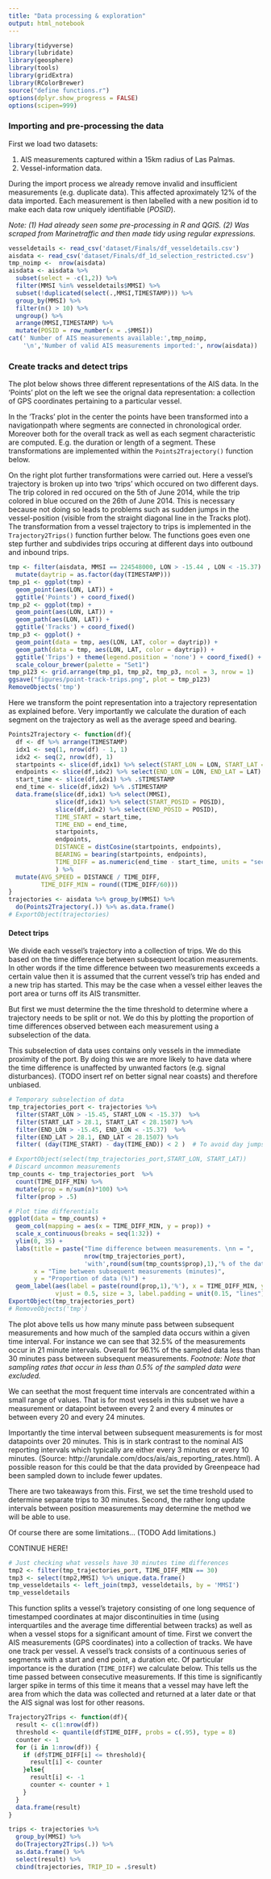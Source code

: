 ```yaml
---
title: "Data processing & exploration"
output: html_notebook
---
```


```r
library(tidyverse)
library(lubridate)
library(geosphere)
library(tools)
library(gridExtra)
library(RColorBrewer)
source("define functions.r")
options(dplyr.show_progress = FALSE)
options(scipen=999)
```
### Importing and pre-processing the data
First we load two datasets: 

1. AIS measurements captured within a 15km radius of Las Palmas.
2. Vessel-information data.

During the import process we already remove invalid and insufficient
measurements (e.g. duplicate data). This affected aproximately 12% of the data 
imported. Each measurement is then labelled with a new position id to make each 
data row uniquely identifiable (*POSID*).

*Note: (1) Had already seen some pre-processing in R and QGIS. (2) Was scraped from Marinetraffic and then made tidy using regular expressions.*
```r
vesseldetails <- read_csv('dataset/Finals/df_vesseldetails.csv')
aisdata <- read_csv('dataset/Finals/df_1d_selection_restricted.csv') 
tmp_noimp <-  nrow(aisdata)
aisdata <- aisdata %>% 
  subset(select = -c(1,2)) %>% 
  filter(MMSI %in% vesseldetails$MMSI) %>%
  subset(!duplicated(select(.,MMSI,TIMESTAMP))) %>% 
  group_by(MMSI) %>% 
  filter(n() > 10) %>% 
  ungroup() %>%
  arrange(MMSI,TIMESTAMP) %>% 
  mutate(POSID = row_number(x = .$MMSI))
cat(' Number of AIS measurements available:',tmp_noimp,
    '\n','Number of valid AIS measurements imported:', nrow(aisdata))
```

### Create tracks and detect trips
The plot below shows three different representations of the AIS data. In the 
'Points' plot on the left we see the orignal data representation: a collection 
of GPS coordinates pertaining to a particular vessel.

In the 'Tracks' plot in the center the points have been transformed into a 
navigationpath where segments are connected in chronological order. Moreover 
both for the overall track as well as each segment characteristic are computed. 
E.g. the duration or length of a segment. These transformations are implemented 
within the `Points2Trajectory()` function below.

On the right plot further transformations were carried out. Here a vessel's 
trajectory is broken up into two 'trips' which occured on two different days. 
The trip colored in red occured on the 5th of June 2014, while the trip colored 
in blue occured on the 26th of June 2014. This is necessary because not doing so
leads to  problems such as sudden jumps in the vessel-position (visible from the
straight diagonal line in the Tracks plot). The transformation from a  vessel 
trajectory to trips is implemented in the `Trajectory2Trips()` function  further
below. The functions goes even one step further and subdivides trips occuring at
different days into outbound and inbound trips.

```r
tmp <- filter(aisdata, MMSI == 224548000, LON > -15.44 , LON < -15.37) %>% 
  mutate(daytrip = as.factor(day(TIMESTAMP)))
tmp_p1 <- ggplot(tmp) +
  geom_point(aes(LON, LAT)) + 
  ggtitle('Points') + coord_fixed()
tmp_p2 <- ggplot(tmp) + 
  geom_point(aes(LON, LAT)) + 
  geom_path(aes(LON, LAT)) + 
  ggtitle('Tracks') + coord_fixed()
tmp_p3 <- ggplot() + 
  geom_point(data = tmp, aes(LON, LAT, color = daytrip)) +
  geom_path(data = tmp, aes(LON, LAT, color = daytrip)) + 
  ggtitle('Trips') + theme(legend.position = 'none') + coord_fixed() +
  scale_colour_brewer(palette = "Set1")
tmp_p123 <- grid.arrange(tmp_p1, tmp_p2, tmp_p3, ncol = 3, nrow = 1)
ggsave("figures/point-track-trips.png", plot = tmp_p123)
RemoveObjects('tmp')
```

Here we transform the point representation into a trajectory representation as 
explained before. Very importantly we calculate the duration of each segment on
the trajectory as well as the average speed and bearing. 
```r
Points2Trajectory <- function(df){
  df <- df %>% arrange(TIMESTAMP)  
  idx1 <- seq(1, nrow(df) - 1, 1)
  idx2 <- seq(2, nrow(df), 1) 
  startpoints <- slice(df,idx1) %>% select(START_LON = LON, START_LAT = LAT)
  endpoints <- slice(df,idx2) %>% select(END_LON = LON, END_LAT = LAT)
  start_time <- slice(df,idx1) %>% .$TIMESTAMP
  end_time <- slice(df,idx2) %>% .$TIMESTAMP
  data.frame(slice(df,idx1) %>% select(MMSI),
             slice(df,idx1) %>% select(START_POSID = POSID),
             slice(df,idx2) %>% select(END_POSID = POSID),
             TIME_START = start_time,
             TIME_END = end_time,
             startpoints,
             endpoints,
             DISTANCE = distCosine(startpoints, endpoints),
             BEARING = bearing(startpoints, endpoints),
             TIME_DIFF = as.numeric(end_time - start_time, units = "secs")
             ) %>% 
  mutate(AVG_SPEED = DISTANCE / TIME_DIFF,
         TIME_DIFF_MIN = round((TIME_DIFF/60)))
}
trajectories <- aisdata %>% group_by(MMSI) %>% 
  do(Points2Trajectory(.)) %>% as.data.frame()
# ExportObject(trajectories)
```


#### Detect trips
We divide each vessel's trajectory into a collection of trips. We do this based 
on the time difference between subsequent  location measurements. In 
other words if the time difference between two measurements exceeds a certain
value then it is assumed that the current vessel's trip has ended and a new trip
has started. This may be the case when a vessel either leaves the port area or
turns off its AIS transmitter.

But first we must determine the the time threshold to determine where a 
trajectory needs to be split or not. We do this by plotting the proportion of
time differences observed between each measurement using a subselection of the 
data. 

This subselection of data uses contains only vessels in the immediate proximity
of the port. By doing this we are more likely to have data where the time
difference is unaffected by unwanted factors (e.g. signal disturbances). (TODO
insert ref on better signal near coasts) and therefore unbiased.

```r
# Temporary subselection of data
tmp_trajectories_port <- trajectories %>%
  filter(START_LON > -15.45, START_LON < -15.37)  %>%
  filter(START_LAT > 28.1, START_LAT < 28.1507) %>%
  filter(END_LON > -15.45, END_LON < -15.37)  %>%
  filter(END_LAT > 28.1, END_LAT < 28.1507) %>%
  filter( (day(TIME_START) - day(TIME_END)) < 2 )  # To avoid day jumps.

# ExportObject(select(tmp_trajectories_port,START_LON, START_LAT))
# Discard uncommon measurements
tmp_counts <- tmp_trajectories_port  %>% 
  count(TIME_DIFF_MIN) %>%
  mutate(prop = n/sum(n)*100) %>% 
  filter(prop > .5)

# Plot time differentials
ggplot(data = tmp_counts) + 
  geom_col(mapping = aes(x = TIME_DIFF_MIN, y = prop)) +
  scale_x_continuous(breaks = seq(1:32)) +
  ylim(0, 35) +
  labs(title = paste("Time difference between measurements. \nn = ", 
                     nrow(tmp_trajectories_port), 
                     'with',round(sum(tmp_counts$prop),1),'% of the data shown'), 
       x = "Time between subsequent measurements (minutes)", 
       y = "Proportion of data (%)") +
  geom_label(aes(label = paste(round(prop,1),'%'), x = TIME_DIFF_MIN, y = prop + 1 ),
             vjust = 0.5, size = 3, label.padding = unit(0.15, "lines"))
ExportObject(tmp_trajectories_port)
# RemoveObjects('tmp')
```
The plot above tells us how many minute pass between subsequent measurements and
how much of the sampled data occurs within a given time interval. For instance
we can see that 32.5% of the measurements occur in 21 minute intervals. Overall
for 96.1% of the sampled data less than 30 minutes pass between subsequent
measurements. *Footnote: Note that sampling rates that occur in less than 0.5% of the
sampled data were excluded.*

We can seethat the most frequent time intervals are concentrated within a small
range of values. That is for most vessels in this subset we have a measurement
or datapoint between every 2 and every 4 minutes or between every 20 and every
24 minutes.

Importantly the time interval between subsequent measurements is for most 
datapoints over 20 minutes. This is in stark contrast to the nominal AIS 
reporting intervals which typically are either every 3 minutes or every 10 
minutes. (Source: http://arundale.com/docs/ais/ais_reporting_rates.html). A
possible reason for this could be that the data provided by Greenpeace had been
sampled down to include fewer updates. 

There are two takeaways from this. First, we set the time treshold used to determine separate trips to 30 minutes. Second, the rather long update intervals between position measurements may determine the method we will be able to use.

Of course there are some limitations... (TODO Add limitations.)

CONTINUE HERE!

```r
# Just checking what vessels have 30 minutes time differences
tmp2 <- filter(tmp_trajectories_port, TIME_DIFF_MIN == 30)
tmp3 <- select(tmp2,MMSI) %>% unique.data.frame()
tmp_vesseldetails <- left_join(tmp3, vesseldetails, by = 'MMSI')
tmp_vesseldetails
```


This function splits a vessel's trajetory  consisting of one long sequence of timestamped coordinates at major  discontinuities in time (using interquartiles and the average time differential  between tracks) as well as when a vessel stops for a significant amount of time. First we convert the AIS measurements (GPS coordinates) into a collection of tracks. We have one track per vessel. A vessel's track consists of a continuous series of segments with a start and end point, a duration etc. Of particular importance is the duration (`TIME_DIFF`) we calculate below. This tells us the  time passed between consecutive measurements. If this time is significantly larger  spike in terms of this time it means that a vessel may have left the area from  which the data was collected and returned at a later date or that the AIS signal was lost for other reasons.
```r
Trajectory2Trips <- function(df){
  result <- c(1:nrow(df))
  threshold <- quantile(df$TIME_DIFF, probs = c(.95), type = 8)
  counter <- 1
  for (i in 1:nrow(df)) {
    if (df$TIME_DIFF[i] <= threshold){
      result[i] <- counter  
    }else{
      result[i] <- -1
      counter <- counter + 1
    }
  }
  data.frame(result)
}
```

```r
trips <- trajectories %>% 
  group_by(MMSI) %>% 
  do(Trajectory2Trips(.)) %>% 
  as.data.frame() %>% 
  select(result) %>% 
  cbind(trajectories, TRIP_ID = .$result) 
```

